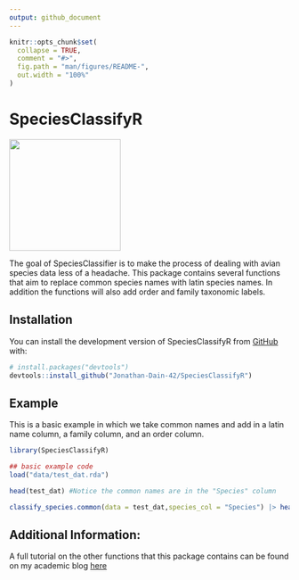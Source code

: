 ```yaml
---
output: github_document
---
```


<!-- README.md is generated from README.Rmd. Please edit that file -->

```r
knitr::opts_chunk$set(
  collapse = TRUE,
  comment = "#>",
  fig.path = "man/figures/README-",
  out.width = "100%"
)
```

# SpeciesClassifyR

<!-- badges: start -->
<!-- badges: end -->


![](Development_Speccies_Class/Untitled-1.png){width=200} 

The goal of SpeciesClassifier is to make the process of dealing with avian species data less of a headache. This package contains several functions that aim to replace common species names with latin species names. In addition the functions will also add order and family taxonomic labels.

## Installation

You can install the development version of SpeciesClassifyR from [GitHub](https://github.com/) with:

``` r
# install.packages("devtools")
devtools::install_github("Jonathan-Dain-42/SpeciesClassifyR")
```

## Example

This is a basic example in which we take common names and add in a latin name column, a family column, and an order column. 

```r
library(SpeciesClassifyR)

## basic example code
load("data/test_dat.rda")

head(test_dat) #Notice the common names are in the "Species" column

classify_species.common(data = test_dat,species_col = "Species") |> head()

```
## Additional Information:

A full tutorial on the other functions that this package contains can be found on my academic blog [here]()
